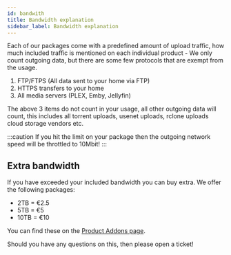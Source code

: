 ```yaml
---
id: bandwith
title: Bandwidth explanation
sidebar_label: Bandwidth explanation
---
```


Each of our packages come with a predefined amount of upload traffic, how much included traffic is mentioned on each individual product - We only count outgoing data, but there are some few protocols that are exempt from the usage.

1. FTP/FTPS (All data sent to your home via FTP)
2. HTTPS transfers to your home
3. All media servers (PLEX, Emby, Jellyfin)

The above 3 items do not count in your usage, all other outgoing data will count, this includes all torrent uploads, usenet uploads, rclone uploads cloud storage vendors etc.

:::caution
If you hit the limit on your package then the outgoing network speed will be throttled to 10Mbit!
:::

## Extra bandwidth

If you have exceeded your included bandwidth you can buy extra. We offer the following packages:

* 2TB = €2.5
* 5TB = €5
* 10TB = €10

You can find these on the [Product Addons page](https://my.hostingby.design/cart.php?gid=addons).

Should you have any questions on this, then please open a ticket!